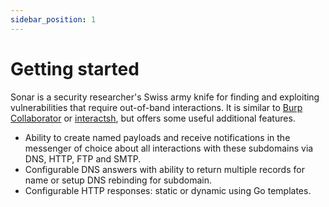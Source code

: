 ```yaml
---
sidebar_position: 1
---
```


# Getting started

Sonar is a security researcher's Swiss army knife for finding and exploiting vulnerabilities that require out-of-band interactions.
It is similar to [Burp Collaborator](https://portswigger.net/burp/documentation/collaborator) or [interactsh](https://github.com/projectdiscovery/interactsh), but offers some useful additional features.


- Ability to create named payloads and receive notifications in the messenger of choice about all interactions with these subdomains via DNS, HTTP, FTP and SMTP.
- Configurable DNS answers with ability to return multiple records for name or setup DNS rebinding for subdomain.
- Configurable HTTP responses: static or dynamic using Go templates.


